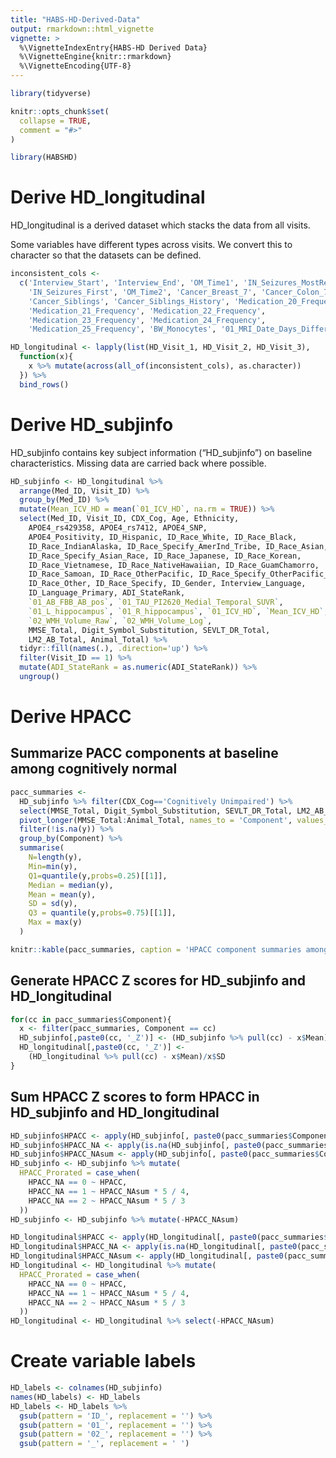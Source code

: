 ```yaml
---
title: "HABS-HD-Derived-Data"
output: rmarkdown::html_vignette
vignette: >
  %\VignetteIndexEntry{HABS-HD Derived Data}
  %\VignetteEngine{knitr::rmarkdown}
  %\VignetteEncoding{UTF-8}
---
```


```r
library(tidyverse)

knitr::opts_chunk$set(
  collapse = TRUE,
  comment = "#>"
)
```

```r
library(HABSHD)
```

# Derive HD_longitudinal

HD_longitudinal is a derived dataset which stacks the data from all visits.

Some variables have different types across visits. We convert this to character so that the datasets can be defined.

```r
inconsistent_cols <- 
  c('Interview_Start', 'Interview_End', 'OM_Time1', 'IN_Seizures_MostRecent',
    'IN_Seizures_First', 'OM_Time2', 'Cancer_Breast_7', 'Cancer_Colon_7',
    'Cancer_Siblings', 'Cancer_Siblings_History', 'Medication_20_Frequency',
    'Medication_21_Frequency', 'Medication_22_Frequency',
    'Medication_23_Frequency', 'Medication_24_Frequency',
    'Medication_25_Frequency', 'BW_Monocytes', '01_MRI_Date_Days_Differential')

HD_longitudinal <- lapply(list(HD_Visit_1, HD_Visit_2, HD_Visit_3), 
  function(x){
    x %>% mutate(across(all_of(inconsistent_cols), as.character))
  }) %>%
  bind_rows()
```

# Derive HD_subjinfo

HD_subjinfo contains key subject information ("HD_subjinfo") on baseline characteristics. Missing data are carried back where possible.

```r
HD_subjinfo <- HD_longitudinal %>% 
  arrange(Med_ID, Visit_ID) %>%
  group_by(Med_ID) %>%
  mutate(Mean_ICV_HD = mean(`01_ICV_HD`, na.rm = TRUE)) %>%
  select(Med_ID, Visit_ID, CDX_Cog, Age, Ethnicity, 
    APOE4_rs429358, APOE4_rs7412, APOE4_SNP,
    APOE4_Positivity, ID_Hispanic, ID_Race_White, ID_Race_Black,
    ID_Race_IndianAlaska, ID_Race_Specify_AmerInd_Tribe, ID_Race_Asian,
    ID_Race_Specify_Asian_Race, ID_Race_Japanese, ID_Race_Korean,
    ID_Race_Vietnamese, ID_Race_NativeHawaiian, ID_Race_GuamChamorro,
    ID_Race_Samoan, ID_Race_OtherPacific, ID_Race_Specify_OtherPacific_Race,
    ID_Race_Other, ID_Race_Specify, ID_Gender, Interview_Language,
    ID_Language_Primary, ADI_StateRank,
    `01_AB_FBB_AB_pos`, `01_TAU_PI2620_Medial_Temporal_SUVR`, 
    `01_L_hippocampus`, `01_R_hippocampus`, `01_ICV_HD`, `Mean_ICV_HD`,
    `02_WMH_Volume_Raw`, `02_WMH_Volume_Log`,
    MMSE_Total, Digit_Symbol_Substitution, SEVLT_DR_Total, 
    LM2_AB_Total, Animal_Total) %>%
  tidyr::fill(names(.), .direction='up') %>%
  filter(Visit_ID == 1) %>%
  mutate(ADI_StateRank = as.numeric(ADI_StateRank)) %>%
  ungroup()
```

# Derive HPACC 

## Summarize PACC components at baseline among cognitively normal

```r
pacc_summaries <-
  HD_subjinfo %>% filter(CDX_Cog=='Cognitively Unimpaired') %>% 
  select(MMSE_Total, Digit_Symbol_Substitution, SEVLT_DR_Total, LM2_AB_Total, Animal_Total) %>%
  pivot_longer(MMSE_Total:Animal_Total, names_to = 'Component', values_to = 'y') %>%
  filter(!is.na(y)) %>%
  group_by(Component) %>% 
  summarise(
    N=length(y),
    Min=min(y),
    Q1=quantile(y,probs=0.25)[[1]],
    Median = median(y),
    Mean = mean(y),
    SD = sd(y),
    Q3 = quantile(y,probs=0.75)[[1]],
    Max = max(y)
  )

knitr::kable(pacc_summaries, caption = 'HPACC component summaries among cognitively unimpaired at baseline.', digits = 2)
```

## Generate HPACC Z scores for HD_subjinfo and HD_longitudinal

```r
for(cc in pacc_summaries$Component){
  x <- filter(pacc_summaries, Component == cc)
  HD_subjinfo[,paste0(cc, '_Z')] <- (HD_subjinfo %>% pull(cc) - x$Mean)/x$SD
  HD_longitudinal[,paste0(cc, '_Z')] <- 
    (HD_longitudinal %>% pull(cc) - x$Mean)/x$SD
}
```

## Sum HPACC Z scores to form HPACC in HD_subjinfo and HD_longitudinal

```r
HD_subjinfo$HPACC <- apply(HD_subjinfo[, paste0(pacc_summaries$Component, '_Z')], 1, sum)
HD_subjinfo$HPACC_NA <- apply(is.na(HD_subjinfo[, paste0(pacc_summaries$Component, '_Z')]), 1, sum)
HD_subjinfo$HPACC_NAsum <- apply(HD_subjinfo[, paste0(pacc_summaries$Component, '_Z')], 1, sum, na.rm=TRUE)
HD_subjinfo <- HD_subjinfo %>% mutate(
  HPACC_Prorated = case_when(
    HPACC_NA == 0 ~ HPACC,
    HPACC_NA == 1 ~ HPACC_NAsum * 5 / 4,
    HPACC_NA == 2 ~ HPACC_NAsum * 5 / 3
  ))
HD_subjinfo <- HD_subjinfo %>% mutate(-HPACC_NAsum)

HD_longitudinal$HPACC <- apply(HD_longitudinal[, paste0(pacc_summaries$Component, '_Z')], 1, sum)
HD_longitudinal$HPACC_NA <- apply(is.na(HD_longitudinal[, paste0(pacc_summaries$Component, '_Z')]), 1, sum)
HD_longitudinal$HPACC_NAsum <- apply(HD_longitudinal[, paste0(pacc_summaries$Component, '_Z')], 1, sum, na.rm=TRUE)
HD_longitudinal <- HD_longitudinal %>% mutate(
  HPACC_Prorated = case_when(
    HPACC_NA == 0 ~ HPACC,
    HPACC_NA == 1 ~ HPACC_NAsum * 5 / 4,
    HPACC_NA == 2 ~ HPACC_NAsum * 5 / 3
  ))
HD_longitudinal <- HD_longitudinal %>% select(-HPACC_NAsum)
```

# Create variable labels

```r
HD_labels <- colnames(HD_subjinfo)
names(HD_labels) <- HD_labels
HD_labels <- HD_labels %>%
  gsub(pattern = 'ID_', replacement = '') %>%
  gsub(pattern = '01_', replacement = '') %>%
  gsub(pattern = '02_', replacement = '') %>%
  gsub(pattern = '_', replacement = ' ')
```